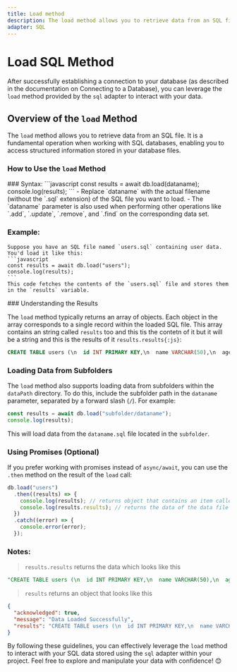 ```yaml
---
title: Load method
description: The load method allows you to retrieve data from an SQL file. It is a fundamental operation when working with SQL databases, enabling you to access structured information stored in your database files.
adapter: SQL
---
```



# Load SQL Method

After successfully establishing a connection to your database (as described in the documentation on Connecting to a Database), you can leverage the `load` method provided by the `sql` adapter to interact with your data.

## Overview of the `load` Method

The `load` method allows you to retrieve data from an SQL file. It is a fundamental operation when working with SQL databases, enabling you to access structured information stored in your database files.

### How to Use the `load` Method
<Steps>
### Syntax:
    ```javascript
    const results = await db.load(dataname);
    console.log(results);
    ```
    - Replace `dataname` with the actual filename (without the `.sql` extension) of the SQL file you want to load.
    - The `dataname` parameter is also used when performing other operations like `.add`, `.update`, `.remove`, and `.find` on the corresponding data set.

### Example:
    Suppose you have an SQL file named `users.sql` containing user data. You'd load it like this:
    ```javascript
    const results = await db.load("users");
    console.log(results);
    ```
    This code fetches the contents of the `users.sql` file and stores them in the `results` variable.
</Steps>
### Understanding the Results

The `load` method typically returns an array of objects. Each object in the array corresponds to a single record within the loaded SQL file. This array contains an string called `results` too and this tis the contetn of it but it will be a string
and this is the results of it `results.results{:js}`:
```sql
CREATE TABLE users (\n  id INT PRIMARY KEY,\n  name VARCHAR(50),\n  age INT\n)
```

### Loading Data from Subfolders

The `load` method also supports loading data from subfolders within the `dataPath` directory. To do this, include the subfolder path in the `dataname` parameter, separated by a forward slash (`/`). For example:

```javascript
const results = await db.load("subfolder/dataname");
console.log(results);
```

This will load data from the `dataname.sql` file located in the `subfolder`.

### Using Promises (Optional)

If you prefer working with promises instead of `async/await`, you can use the `.then` method on the result of the `load` call:

```javascript
db.load("users")
  .then((results) => {
    console.log(results); // returns object that contains an item called `results` that contains the reults of the file
    console.log(results.results); // returns the data of the data file
  })
  .catch((error) => {
    console.error(error);
  });
```
### Notes:

> `results.results` returns the data which looks like this
```sql
"CREATE TABLE users (\n  id INT PRIMARY KEY,\n  name VARCHAR(50),\n  age INT\n);"
```
> `results` returns an object that looks like this
```json
{
  "acknowledged": true,
  "message": "Data Loaded Successfully",
  "results": "CREATE TABLE users (\n  id INT PRIMARY KEY,\n  name VARCHAR(50),\n  age INT\n);",
}
```

By following these guidelines, you can effectively leverage the `load` method to interact with your SQL data stored using the `sql` adapter within your project. Feel free to explore and manipulate your data with confidence! 😊